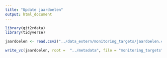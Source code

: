 ```yaml
---
title: "Update jaardoelen"
output: html_document
---
```


```r
library(git2rdata)
library(tidyverse)
```


```r
jaardoelen <- read.csv2("../data_extern/monitoring_targets/jaardoelen.csv", stringsAsFactors = FALSE)
```

```r
write_vc(jaardoelen, root =  "../metadata", file = "monitoring_targets", sorting = c("meetnet", "jaar"))
```

